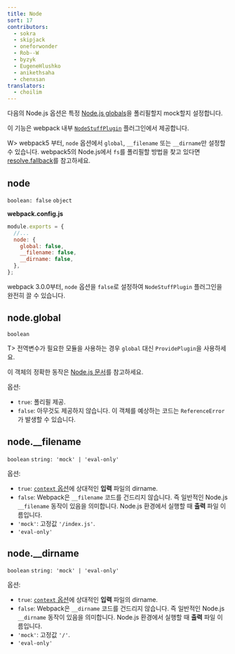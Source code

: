 ```yaml
---
title: Node
sort: 17
contributors:
  - sokra
  - skipjack
  - oneforwonder
  - Rob--W
  - byzyk
  - EugeneHlushko
  - anikethsaha
  - chenxsan
translators:
  - choilim
---
```


다음의 Node.js 옵션은 특정 [Node.js globals](https://nodejs.org/docs/latest/api/globals.html)을 폴리필할지 mock할지 설정합니다.

이 기능은 webpack 내부 [`NodeStuffPlugin`](https://github.com/webpack/webpack/blob/master/lib/NodeStuffPlugin.js) 플러그인에서 제공합니다.

W> webpack5 부터, `node` 옵션에서 `global`, `__filename` 또는 `__dirname`만 설정할 수 있습니다. webpack5의 Node.js에서 `fs`를 폴리필할 방법을 찾고 있다면 [resolve.fallback](/configuration/resolve/#resolvefallback)를 참고하세요.

## node

`boolean: false` `object`

**webpack.config.js**

```javascript
module.exports = {
  //...
  node: {
    global: false,
    __filename: false,
    __dirname: false,
  },
};
```

webpack 3.0.0부터, `node` 옵션을 `false`로 설정하여 `NodeStuffPlugin` 플러그인을 완전히 끌 수 있습니다.

## node.global

`boolean`

T> 전역변수가 필요한 모듈을 사용하는 경우 `global` 대신 `ProvidePlugin`을 사용하세요.

이 객체의 정확한 동작은 [Node.js 문서](https://nodejs.org/api/globals.html#globals_global)를 참고하세요.

옵션:

- `true`: 폴리필 제공.
- `false`: 아무것도 제공하지 않습니다. 이 객체를 예상하는 코드는 `ReferenceError`가 발생할 수 있습니다.

## node.\_\_filename

`boolean` `string: 'mock' | 'eval-only'`

옵션:

- `true`: [`context` 옵션](/configuration/entry-context/#context)에 상대적인 **입력** 파일의 dirname.
- `false`: Webpack은 `__filename` 코드를 건드리지 않습니다. 즉 일반적인 Node.js `__filename` 동작이 있음을 의미합니다. Node.js 환경에서 실행할 때 **출력** 파일 이름입니다.
- `'mock'`: 고정값 `'/index.js'`.
- `'eval-only'`

## node.\_\_dirname

`boolean` `string: 'mock' | 'eval-only'`

옵션:

- `true`: [`context` 옵션](/configuration/entry-context/#context)에 상대적인 **입력** 파일의 dirname.
- `false`: Webpack은 `__dirname` 코드를 건드리지 않습니다. 즉 일반적인 Node.js `__dirname` 동작이 있음을 의미합니다. Node.js 환경에서 실행할 때 **출력** 파일 이름입니다.
- `'mock'`: 고정값 `'/'`.
- `'eval-only'`
